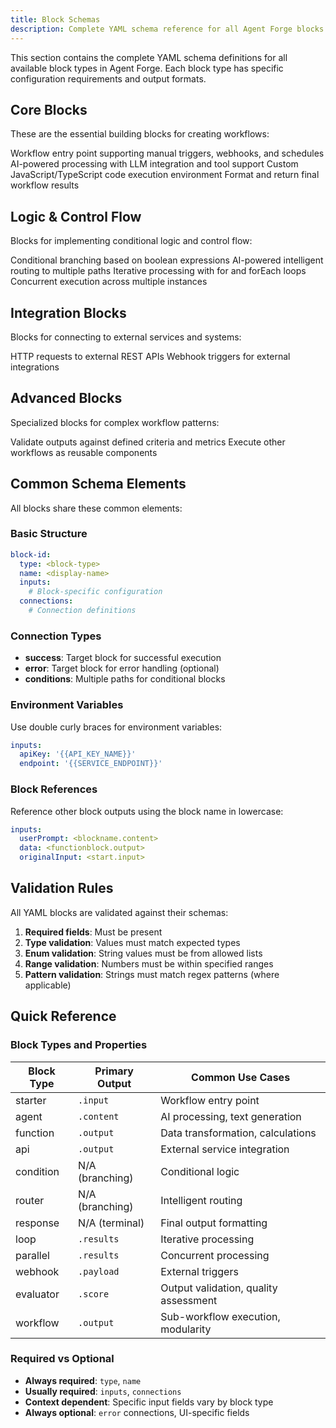 ```yaml
---
title: Block Schemas
description: Complete YAML schema reference for all Agent Forge blocks
---
```



This section contains the complete YAML schema definitions for all available block types in Agent Forge. Each block type has specific configuration requirements and output formats.

## Core Blocks

These are the essential building blocks for creating workflows:

<Cards>
  <Card title="Starter Block" href="/yaml/blocks/starter">
    Workflow entry point supporting manual triggers, webhooks, and schedules
  </Card>
  <Card title="Agent Block" href="/yaml/blocks/agent">
    AI-powered processing with LLM integration and tool support
  </Card>
  <Card title="Function Block" href="/yaml/blocks/function">
    Custom JavaScript/TypeScript code execution environment
  </Card>
  <Card title="Response Block" href="/yaml/blocks/response">
    Format and return final workflow results
  </Card>
</Cards>

## Logic & Control Flow

Blocks for implementing conditional logic and control flow:

<Cards>
  <Card title="Condition Block" href="/yaml/blocks/condition">
    Conditional branching based on boolean expressions
  </Card>
  <Card title="Router Block" href="/yaml/blocks/router">
    AI-powered intelligent routing to multiple paths
  </Card>
  <Card title="Loop Block" href="/yaml/blocks/loop">
    Iterative processing with for and forEach loops
  </Card>
  <Card title="Parallel Block" href="/yaml/blocks/parallel">
    Concurrent execution across multiple instances
  </Card>
</Cards>

## Integration Blocks

Blocks for connecting to external services and systems:

<Cards>
  <Card title="API Block" href="/yaml/blocks/api">
    HTTP requests to external REST APIs
  </Card>
  <Card title="Webhook Block" href="/yaml/blocks/webhook">
    Webhook triggers for external integrations
  </Card>
</Cards>

## Advanced Blocks

Specialized blocks for complex workflow patterns:

<Cards>
  <Card title="Evaluator Block" href="/yaml/blocks/evaluator">
    Validate outputs against defined criteria and metrics
  </Card>
  <Card title="Workflow Block" href="/yaml/blocks/workflow">
    Execute other workflows as reusable components
  </Card>
</Cards>

## Common Schema Elements

All blocks share these common elements:

### Basic Structure

```yaml
block-id:
  type: <block-type>
  name: <display-name>
  inputs:
    # Block-specific configuration
  connections:
    # Connection definitions
```

### Connection Types

- **success**: Target block for successful execution
- **error**: Target block for error handling (optional)
- **conditions**: Multiple paths for conditional blocks

### Environment Variables

Use double curly braces for environment variables:

```yaml
inputs:
  apiKey: '{{API_KEY_NAME}}'
  endpoint: '{{SERVICE_ENDPOINT}}'
```

### Block References

Reference other block outputs using the block name in lowercase:

```yaml
inputs:
  userPrompt: <blockname.content>
  data: <functionblock.output>
  originalInput: <start.input>
```

## Validation Rules

All YAML blocks are validated against their schemas:

1. **Required fields**: Must be present
2. **Type validation**: Values must match expected types
3. **Enum validation**: String values must be from allowed lists
4. **Range validation**: Numbers must be within specified ranges
5. **Pattern validation**: Strings must match regex patterns (where applicable)

## Quick Reference

### Block Types and Properties

| Block Type | Primary Output | Common Use Cases |
|------------|----------------|------------------|
| starter | `.input` | Workflow entry point |
| agent | `.content` | AI processing, text generation |
| function | `.output` | Data transformation, calculations |
| api | `.output` | External service integration |
| condition | N/A (branching) | Conditional logic |
| router | N/A (branching) | Intelligent routing |
| response | N/A (terminal) | Final output formatting |
| loop | `.results` | Iterative processing |
| parallel | `.results` | Concurrent processing |
| webhook | `.payload` | External triggers |
| evaluator | `.score` | Output validation, quality assessment |
| workflow | `.output` | Sub-workflow execution, modularity |

### Required vs Optional

- **Always required**: `type`, `name`
- **Usually required**: `inputs`, `connections`
- **Context dependent**: Specific input fields vary by block type
- **Always optional**: `error` connections, UI-specific fields 